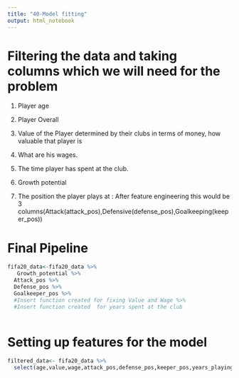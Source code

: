 ---
title: "40-Model fitting"
output: html_notebook
---


# Filtering the data and taking columns which we will need for the problem


1. Player age

2. Player Overall

3. Value of the Player determined by their clubs in terms of money, how valuable that player is 

4. What are his wages.

5. The time player has spent at the club.

6. Growth potential

7. The position the player plays at : After feature engineering this would be 3 columns(Attack(attack_pos),Defensive(defense_pos),Goalkeeping(keeper_pos))


# Final Pipeline
```{r}
fifa20_data<-fifa20_data %>% 
   Growth_potential %>% 
  Attack_pos %>% 
  Defense_pos %>% 
  Goalkeeper_pos %>%
  #Insert function created for fixing Value and Wage %>%
  #Insert function created  for years spent at the club
  
```

# Setting up features for the model
```{r}
filtered_data<- fifa20_data %>% 
  select(age,value,wage,attack_pos,defense_pos,keeper_pos,years_playing,overall,growth_potential)
```

